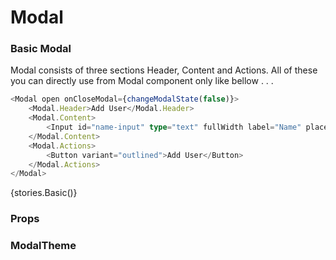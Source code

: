 
<Meta title="Core/Modal" component={Modal} />

# Modal

### Basic Modal

Modal consists of three sections Header, Content and Actions. All of these you can directly use from Modal component only like bellow . . .

```typescript
<Modal open onCloseModal={changeModalState(false)}>
    <Modal.Header>Add User</Modal.Header>
    <Modal.Content>
        <Input id="name-input" type="text" fullWidth label="Name" placeholder="Enter your Name" />
    </Modal.Content>
    <Modal.Actions>
        <Button variant="outlined">Add User</Button>
    </Modal.Actions>
</Modal>
```

<Preview withToolbar>
    <Story name="Basic">{stories.Basic()}</Story>
</Preview>

### Props

<Props of={Modal} />

### ModalTheme

<Props of={stories.ThemeInterface} />
